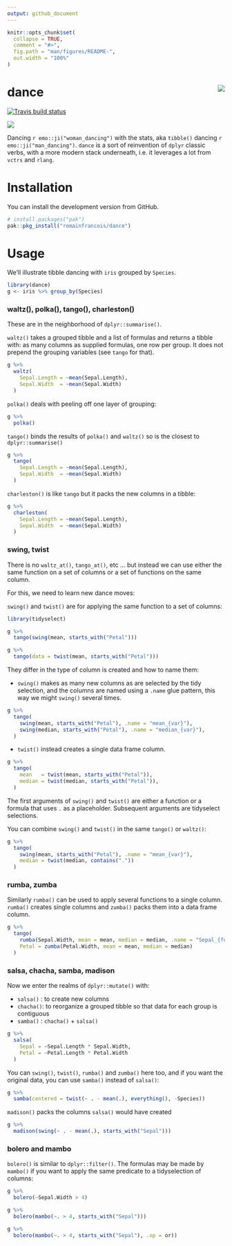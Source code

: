 ```yaml
---
output: github_document
---
```


<!-- README.md is generated from README.Rmd. Please edit that file -->

```r
knitr::opts_chunk$set(
  collapse = TRUE,
  comment = "#>",
  fig.path = "man/figures/README-",
  out.width = "100%"
)
```

# dance <img src="man/figures/logo.png" align="right" />

<!-- badges: start -->
[![Travis build status](https://travis-ci.org/romainfrancois/dance.svg?branch=master)](https://travis-ci.org/romainfrancois/dance)
<!-- badges: end -->

![](https://media.giphy.com/media/GFBME4lzPVwxW/giphy.gif)

Dancing `r emo::ji("woman_dancing")` with the stats, aka `tibble()` dancing `r emo::ji("man_dancing")`. 
`dance` is a sort of reinvention of `dplyr` classic verbs, with a more modern stack 
underneath, i.e. it leverages a lot from `vctrs` and `rlang`. 

# Installation

You can install the development version from GitHub.

```r
# install.packages("pak")
pak::pkg_install("romainfrancois/dance")
```

# Usage

We'll illustrate tibble dancing with `iris` grouped by `Species`. 

```r
library(dance)
g <- iris %>% group_by(Species)

```

### waltz(), polka(), tango(), charleston()

These are in the neighborhood of `dplyr::summarise()`. 

`waltz()` takes a grouped tibble and a list of formulas and returns a tibble with: 
as many columns as supplied formulas, one row per group. It does not prepend the grouping 
variables (see `tango` for that). 
  
```r
g %>% 
  waltz(
    Sepal.Length = ~mean(Sepal.Length), 
    Sepal.Width  = ~mean(Sepal.Width)
  )
```

`polka()` deals with peeling off one layer of grouping: 

```r
g %>% 
  polka()
```

`tango()` binds the results of `polka()` and `waltz()` so is the closest to 
`dplyr::summarise()` 

```r
g %>% 
  tango(
    Sepal.Length = ~mean(Sepal.Length), 
    Sepal.Width  = ~mean(Sepal.Width)
  )
```

`charleston()` is like `tango` but it packs the new columns in a tibble: 

```r
g %>% 
  charleston(
    Sepal.Length = ~mean(Sepal.Length), 
    Sepal.Width  = ~mean(Sepal.Width)
  )
```


### swing, twist

There is no `waltz_at()`, `tango_at()`, etc ... but instead we can use 
either the same function on a set of columns or a set of functions on the same column. 

For this, we need to learn new dance moves: 

`swing()` and `twist()` are for applying the same function to a set 
of columns: 

```r
library(tidyselect)

g %>% 
  tango(swing(mean, starts_with("Petal")))

g %>% 
  tango(data = twist(mean, starts_with("Petal")))
```

They differ in the type of column is created and how to name them: 

 - `swing()` makes as many new columns as are selected by the tidy selection, and 
   the columns are named using a `.name` glue pattern, this way we might `swing()`
   several times. 
   
```r
g %>% 
  tango(
    swing(mean, starts_with("Petal"), .name = "mean_{var}"), 
    swing(median, starts_with("Petal"), .name = "median_{var}"), 
  )
```

 - `twist()` instead creates a single data frame column. 
 
```r
g %>% 
  tango(
    mean   = twist(mean, starts_with("Petal")), 
    median = twist(median, starts_with("Petal")), 
  )
```

The first arguments of `swing()` and `twist()` are either a function or a 
formula that uses `.` as a placeholder. Subsequent arguments are 
tidyselect selections. 

You can combine `swing()` and `twist()` in the same `tango()` or `waltz()`: 

```r
g %>% 
  tango(
    swing(mean, starts_with("Petal"), .name = "mean_{var}"), 
    median = twist(median, contains("."))
  )
```

### rumba, zumba

Similarly `rumba()` can be used to apply several functions to a single column. 
`rumba()` creates single columns and `zumba()` packs them into a data frame column. 

```r
g %>% 
  tango(
    rumba(Sepal.Width, mean = mean, median = median, .name = "Sepal_{fun}"), 
    Petal = zumba(Petal.Width, mean = mean, median = median)
  )
```

### salsa, chacha, samba, madison

Now we enter the realms of `dplyr::mutate()` with: 

 - `salsa()` : to create new columns
 - `chacha()`: to reorganize a grouped tibble so that data for each group is contiguous
 - `samba()` : `chacha()` + `salsa()` 

```r
g %>% 
  salsa(
    Sepal = ~Sepal.Length * Sepal.Width, 
    Petal = ~Petal.Length * Petal.Width
  )
```

You can `swing()`, `twist()`, `rumba()` and `zumba()` here too, and if you
want the original data, you can use `samba()` instead of `salsa()`: 

```r
g %>% 
  samba(centered = twist(~ . - mean(.), everything(), -Species))
```

`madison()` packs the columns `salsa()` would have created

```r
g %>% 
  madison(swing(~ . - mean(.), starts_with("Sepal")))
```


### bolero and mambo

`bolero()` is similar to `dplyr::filter()`. 
The formulas may be made by `mambo()` if you want to apply the same 
predicate to a tidyselection of columns: 

```r
g %>% 
  bolero(~Sepal.Width > 4)

g %>% 
  bolero(mambo(~. > 4, starts_with("Sepal")))

g %>% 
  bolero(mambo(~. > 4, starts_with("Sepal"), .op = or))
```

